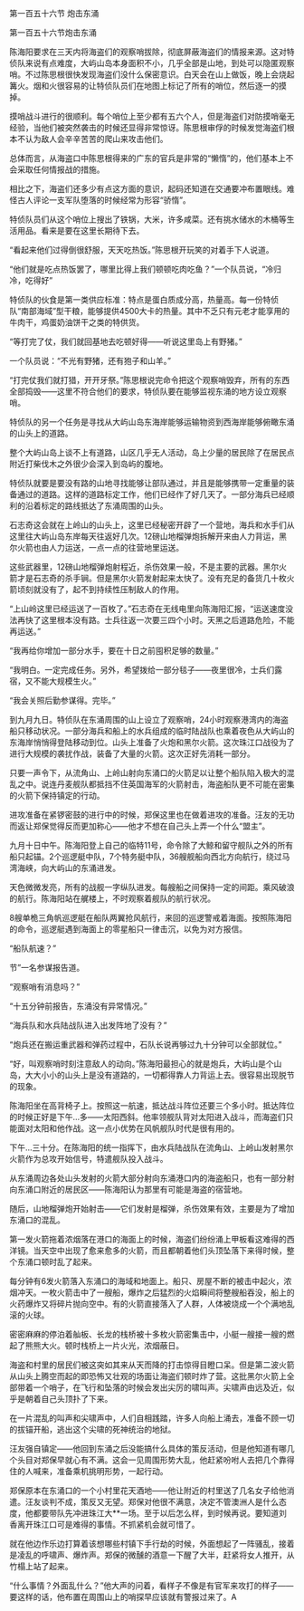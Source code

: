 

第一百五十六节 炮击东涌

第一百五十六节炮击东涌

陈海阳要求在三天内将海盗们的观察哨拔除，彻底屏蔽海盗们的情报来源。这对特侦队来说有点难度，大屿山岛本身面积不小，几乎全部是山地，到处可以隐匿观察哨。不过陈思根很快发现海盗们没什么保密意识。白天会在山上做饭，晚上会烧起篝火。烟和火很容易的让特侦队员们在地图上标记了所有的哨位，然后逐一的摸掉。

摸哨战斗进行的很顺利。每个哨位上至少都有五六个人，但是海盗们对防摸哨毫无经验，当他们被突然袭击的时候还显得非常惊讶。陈思根审俘的时候发觉海盗们根本不认为敌人会辛辛苦苦的爬山来攻击他们。

总体而言，从海盗口中陈思根得来的广东的官兵是非常的“懒惰”的，他们基本上不会采取任何情报战的措施。

相比之下，海盗们还多少有点这方面的意识，起码还知道在交通要冲布置眼线。难怪古人评论一支军队堕落的时候经常为形容“骄惰”。

特侦队员们从这个哨位上搜出了铁锅，大米，许多咸菜。还有挑水储水的木桶等生活用品。看来是要在这里长期待下去。

“看起来他们过得倒很舒服，天天吃热饭。”陈思根开玩笑的对着手下人说道。

“他们就是吃点热饭罢了，哪里比得上我们顿顿吃肉吃鱼？”一个队员说，“冷归冷，吃得好”

特侦队的伙食是第一类供应标准：特点是蛋白质成分高，热量高。每一份特侦队“南部海域”型干粮，能够提供4500大卡的热量。其中不乏只有元老才能享用的牛肉干，鸡蛋奶油饼干之类的特供货。

“等打完了仗，我们就回基地去吃顿好得――听说这里岛上有野猪。”

一个队员说：“不光有野猪，还有狍子和山羊。”

“打完仗我们就打猎，开开牙祭。”陈思根说完命令把这个观察哨毁弃，所有的东西全部捣毁――这里不符合他们的要求，特侦队要在能够监视东涌的地方设立观察哨。

特侦队的另一个任务是寻找从大屿山岛东海岸能够运输物资到西海岸能够俯瞰东涌的山头上的道路。

整个大屿山岛上谈不上有道路，山区几乎无人活动，岛上少量的居民除了在居民点附近打柴伐木之外很少会深入到岛屿的腹地。

特侦队就要是要没有路的山地寻找能够让部队通过，并且是能够携带一定重量的装备通过的道路。这样的道路标定工作，他们已经作了好几天了。一部分海兵已经顺利的沿着标定的路线抵达了东涌周围的山头。

石志奇这会就在上岭山的山头上，这里已经秘密开辟了一个营地，海兵和水手们从这里往大屿山岛东岸每天往返好几次。12磅山地榴弹炮拆解开来由人力背运，黑尔火箭也由人力运送，一点一点的往营地里运送。

这些武器里，12磅山地榴弹炮射程近，杀伤效果一般，不是主要的武器。黑尔火箭才是石志奇的杀手锏。但是黑尔火箭发射起来太快了。没有充足的备货几十枚火箭顷刻就没有了，起不到持续性压制敌人的作用。

“上山岭这里已经运送了一百枚了。”石志奇在无线电里向陈海阳汇报，“运送速度没法再快了这里根本没有路。士兵往返一次要三四个小时。天黑之后道路危险，不能再运送。”

“我再给你增加一部分水手，要在十日之前囤积足够的数量。”

“我明白。一定完成任务。另外，希望拨给一部分毯子――夜里很冷，士兵们露宿，又不能大规模生火。”

“我会关照后勤参谋得。完毕。”

到九月九日。特侦队在东涌周围的山上设立了观察哨，24小时观察港湾内的海盗船只移动状况。一部分海兵和船上的水兵组成的临时陆战队也乘着夜色从大屿山的东海岸悄悄得登陆移动到位。山头上准备了火炮和黑尔火箭。这次珠江口战役为了进行大规模的袭扰作战，装备了大量的火箭。这次正好先消耗一部分。

只要一声令下，从流角山、上岭山射向东涌口的火箭足以让整个船队陷入极大的混乱之中。说连丹麦舰队都抵挡不住英国海军的火箭射击，海盗船队更不可能在密集的火箭下保持镇定的行动。

进攻准备在紧锣密鼓的进行中的时候，郑保这里也在做着进攻的准备。汪友的无功而返让郑保觉得反而更加称心――他才不想在自己头上弄一个什么“盟主”。

九月十日中午。陈海阳登上自己的临特11号，命令除了大鲸和留守舰队之外的所有船只起锚。2个巡逻艇中队，7个特务艇中队，36艘舰船向西北方向航行，绕过马湾海峡，向大屿山的东涌进发。

天色微微发亮，所有的战舰一字纵队进发。每艘船之间保持一定的间距。乘风破浪的航行。陈海阳站在艉楼上，不时观察着舰队的航行状况。

8艘单桅三角帆巡逻艇在船队两翼抢风航行，来回的巡逻警戒着海面。按照陈海阳的命令，巡逻艇遇到海面上的零星船只一律击沉，以免为对方报信。

“船队航速？”

节”一名参谋报告道。

“观察哨有消息吗？”

“十五分钟前报告，东涌没有异常情况。”

“海兵队和水兵陆战队进入出发阵地了没有？”

“炮兵还在搬运重武器和弹药过程中，石队长说再够过九十分钟可以全部就位。”

“好，叫观察哨时刻注意敌人的动向。”陈海阳最担心的就是炮兵，大屿山是个山岛，大大小小的山头上是没有道路的，一切都得靠人力背运上去。很容易出现脱节的现象。

陈海阳坐在高背椅子上。按照这一航速，抵达战斗阵位还要三个多小时。抵达阵位的时候正好是下午…多――太阳西斜。他率领舰队背对太阳进入战斗，而海盗们只能面对太阳和他作战。这一点小优势在风帆舰队时代是很有用的。

下午…三十分。在陈海阳的统一指挥下，由水兵陆战队在流角山、上岭山发射黑尔火箭作为总攻开始信号，特遣舰队投入战斗。

从东涌周边各处山头发射的火箭大部分射向东涌港口内的海盗船只，也有一部分射向东涌口附近的居民区――陈海阳认为那里有可能是海盗的宿营地。

随后，山地榴弹炮开始射击――它们发射是榴弹，杀伤效果有效，主要是为了增加东涌口的混乱。

第一发火箭拖着浓烟落在港口的海面上的时候，海盗们纷纷涌上甲板看这难得的西洋镜。当天空中出现了愈来愈多的火箭，而且都朝着他们头顶坠落下来得时候，整个东涌口顿时乱了起来。

每分钟有6发火箭落入东涌口的海域和地面上。船只、房屋不断的被击中起火，浓烟冲天。一枚火箭击中了一艘船，爆炸之后猛烈的火焰瞬间将整艘船吞没，船上的火药爆炸又将碎片抛向空中。有的火箭直接落入了人群，人体被烧成一个个满地乱滚的火球。

密密麻麻的停泊着舢板、长龙的栈桥被十多枚火箭密集击中，小艇一艘接一艘的燃起了熊熊大火。顿时栈桥上一片火光，浓烟蔽日。

海盗和村里的居民们被这突如其来从天而降的打击惊得目瞪口呆。但是第二波火箭从山头上腾空而起的即恐怖又壮观的场面让海盗们顿时炸了营。这批黑尔火箭上全部带着一个哨子，在飞行和坠落的时候会发出尖厉的啸叫声。尖啸声由远及近，似乎是朝着自己头顶扑了下来。

在一片混乱的叫声和尖啸声中，人们自相践踏，许多人向船上涌去，准备不顾一切的拔锚开船，逃出这个尖啸的死神统治的地狱。

汪友强自镇定――他回到东涌之后没能搞什么具体的策反活动，但是他知道有哪几个头目对郑保早就心有不满。这会一见周围形势大乱，他赶紧吩咐人去把几个靠得住的人喊来，准备乘机挑明形势，一起行动。

郑保原本在东涌口的一个小村里花天酒地――他让附近的村里送了几名女子给他消遣。汪友谈判不成，策反又无望。郑保对他很不满意，决定不管澳洲人是什么态度，他都要带队先冲进珠江大**一场。至于以后怎么样，到时候再说。要知道刘香离开珠江口可是难得的事情。不抓紧机会就可惜了。

就在他边作乐边打算着该想哪些村镇下手行劫的时候，外面想起了一阵骚乱，接着是凌乱的呼啸声、爆炸声。郑保的微醺的酒意一下醒了大半，赶紧将女人推开，从竹榻上站了起来。

“什么事情？外面乱什么？”他大声的问着，看样子不像是有官军来攻打的样子――要这样的话，他布置在周围山上的哨探早应该就有警报过来了。A

